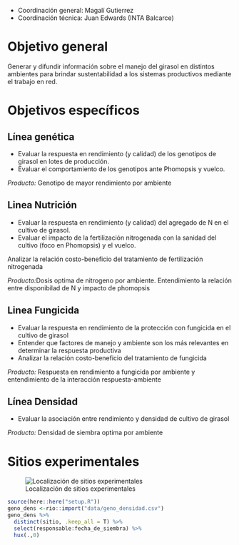 - Coordinación general: Magalí Gutierrez 
- Coordinación técnica: Juan Edwards (INTA Balcarce)

# Objetivo general 

Generar y difundir información sobre el manejo del girasol en distintos ambientes para brindar sustentabilidad a los sistemas productivos mediante el trabajo en red.

# Objetivos específicos 

## Línea genética	

- Evaluar la respuesta en rendimiento (y calidad) de los genotipos de girasol en lotes de producción. 
- Evaluar el comportamiento de los genotipos ante Phomopsis y vuelco.	

*Producto:* Genotipo de mayor rendimiento por ambiente

## Linea Nutrición	

- Evaluar la respuesta en rendimiento (y calidad) del agregado de N en el cultivo de girasol. 
- Evaluar el impacto de la fertilización nitrogenada con la sanidad del cultivo (foco en Phomopsis) y el vuelco. 

 Analizar la relación costo-beneficio del tratamiento de fertilización nitrogenada	

*Producto:*Dosis optima de nitrogeno por ambiente. Entendimiento la relación entre disponibilad de N y impacto de phomopsis

## Linea Fungicida	

- Evaluar la respuesta en rendimiento de la protección con fungicida en el cultivo de girasol
- Entender que factores de manejo y ambiente son los más relevantes en determinar la respuesta productiva
- Analizar la relación costo-beneficio del tratamiento de fungicida	

*Producto:* Respuesta en rendimiento a fungicida por ambiente y entendimiento de la interacción respuesta-ambiente

## Línea Densidad	

- Evaluar la asociación entre rendimiento y densidad de cultivo de girasol	

*Producto:* Densidad de siembra optima por ambiente

# Sitios experimentales {.unnumbered}

![Localización de sitios experimentales](plots/mapa.png){fig-align="center"}

```r
source(here::here("setup.R"))
geno_dens <-rio::import("data/geno_densidad.csv")
geno_dens %>% 
  distinct(sitio, .keep_all = T) %>% 
  select(responsable:fecha_de_siembra) %>% 
  hux(.,0)  
```
